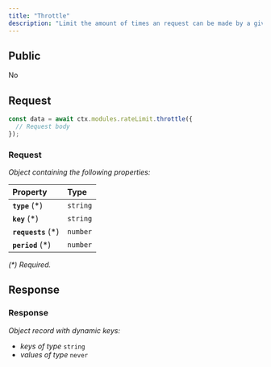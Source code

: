 ```yaml
---
title: "Throttle"
description: "Limit the amount of times an request can be made by a given key."
---
```


## Public

No

## Request


<RequestExample>

```typescript OpenGB Script
const data = await ctx.modules.rateLimit.throttle({
  // Request body
});
```


</RequestExample>




### Request

_Object containing the following properties:_

| Property            | Type     |
| :------------------ | :------- |
| **`type`** (\*)     | `string` |
| **`key`** (\*)      | `string` |
| **`requests`** (\*) | `number` |
| **`period`** (\*)   | `number` |

_(\*) Required._


## Response



### Response

_Object record with dynamic keys:_

- _keys of type_ `string`
- _values of type_ `never`

